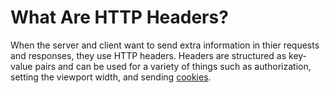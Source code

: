 # What Are HTTP Headers?

When the server and client want to send extra
information in thier requests and responses, they 
use HTTP headers. Headers are structured as key-value 
pairs and can be used for a variety of things
such as authorization, setting the viewport width, 
and sending [cookies](/what-are-http-cookies).